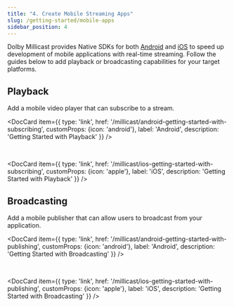 ```yaml
---
title: "4. Create Mobile Streaming Apps"
slug: /getting-started/mobile-apps
sidebar_position: 4
---
```



Dolby Millicast provides Native SDKs for both [Android](/millicast/client-sdks/android/index.md) and [iOS](/millicast/client-sdks/ios/index.md) to speed up development of mobile applications with real-time streaming. Follow the guides below to add playback or broadcasting capabilities for your target platforms.

## Playback

Add a mobile video player that can subscribe to a stream.

<DocCard item={{
    type: 'link',
    href: '/millicast/android-getting-started-with-subscribing',
    customProps: {icon: 'android'},
    label: 'Android',
    description: 'Getting Started with Playback'
  }} />
  
<br />

<DocCard item={{
    type: 'link',
    href: '/millicast/ios-getting-started-with-subscribing',
    customProps: {icon: 'apple'},
    label: 'iOS',
    description: 'Getting Started with Playback'
  }} />

## Broadcasting

Add a mobile publisher that can allow users to broadcast from your application.

<DocCard item={{
    type: 'link',
    href: '/millicast/android-getting-started-with-publishing',
    customProps: {icon: 'android'},
    label: 'Android',
    description: 'Getting Started with Broadcasting'
  }} />

<br />

<DocCard item={{
    type: 'link',
    href: '/millicast/ios-getting-started-with-publishing',
    customProps: {icon: 'apple'},
    label: 'iOS',
    description: 'Getting Started with Broadcasting'
  }} />
